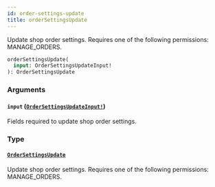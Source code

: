 ```yaml
---
id: order-settings-update
title: orderSettingsUpdate
---
```


Update shop order settings. Requires one of the following permissions: MANAGE_ORDERS.

```graphql
orderSettingsUpdate(
  input: OrderSettingsUpdateInput!
): OrderSettingsUpdate

```

### Arguments

#### `input` ([`OrderSettingsUpdateInput!`](../../../developer/api-reference/inputs/order-settings-update-input))

Fields required to update shop order settings.

### Type

#### [`OrderSettingsUpdate`](../../../developer/api-reference/objects/order-settings-update)

Update shop order settings. Requires one of the following permissions: MANAGE_ORDERS.
